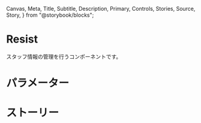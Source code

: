   Canvas,
  Meta,
  Title,
  Subtitle,
  Description,
  Primary,
  Controls,
  Stories,
  Source,
  Story,
} from "@storybook/blocks";


<Meta of={ResistStories} />

# Resist

スタッフ情報の管理を行うコンポーネントです。

<Primary />

# パラメーター

<Controls />

# ストーリー

<Stories />
